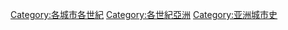 [[Category:各城市各世紀|Category:各城市各世紀]]
[[Category:各世紀亞洲|Category:各世紀亞洲]]
[[Category:亚洲城市史|Category:亚洲城市史]]